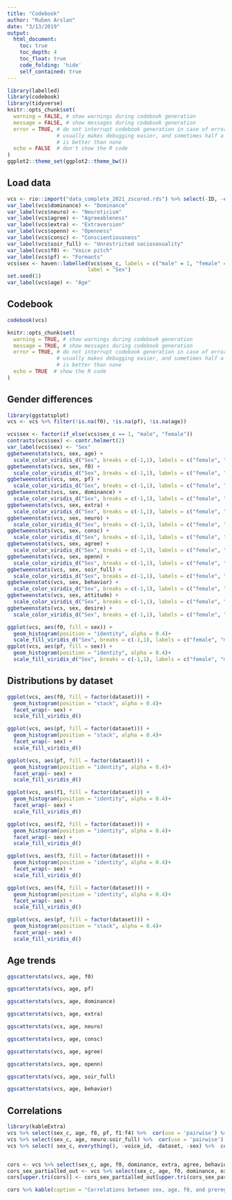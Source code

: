 ```yaml
---
title: "Codebook"
author: "Ruben Arslan"
date: "3/13/2019"
output:
  html_document:
    toc: true
    toc_depth: 4
    toc_float: true
    code_folding: 'hide'
    self_contained: true
---
```


```r
library(labelled)
library(codebook)
library(tidyverse)
knitr::opts_chunk$set(
  warning = FALSE, # show warnings during codebook generation
  message = FALSE, # show messages during codebook generation
  error = TRUE, # do not interrupt codebook generation in case of errors,
                # usually makes debugging easier, and sometimes half a codebook
                # is better than none
  echo = FALSE  # don't show the R code
)
ggplot2::theme_set(ggplot2::theme_bw())
```

## Load data

```r
vcs <- rio::import("data_complete_2021_zscored.rds") %>% select(-ID, -contains("_minp"), -contains("_maxp"))
var_label(vcs$dominance) <- "Dominance"
var_label(vcs$neuro) <- "Neuroticism"
var_label(vcs$agree) <- "Agreeableness"
var_label(vcs$extra) <- "Extraversion"
var_label(vcs$openn) <- "Openness"
var_label(vcs$consc) <- "Conscientiousness"
var_label(vcs$soir_full) <- "Unrestricted sociosexuality"
var_label(vcs$f0) <- "Voice pitch"
var_label(vcs$pf) <- "Formants"
vcs$sex <- haven::labelled(vcs$sex_c, labels = c("male" = 1, "female" = -1),
                          label = "Sex")
set.seed(1)
var_label(vcs$age) <- "Age"
```

## Codebook

```r
codebook(vcs)
```

```r
knitr::opts_chunk$set(
  warning = TRUE, # show warnings during codebook generation
  message = TRUE, # show messages during codebook generation
  error = TRUE, # do not interrupt codebook generation in case of errors,
                # usually makes debugging easier, and sometimes half a codebook
                # is better than none
  echo = TRUE  # show the R code
)
```

## Gender differences
```r
library(ggstatsplot)
vcs <- vcs %>% filter(!is.na(f0), !is.na(pf), !is.na(age))

vcs$sex <- factor(if_else(vcs$sex_c == 1, "male", "female"))
contrasts(vcs$sex) <- contr.helmert(2)
var_label(vcs$sex) <- "Sex"
ggbetweenstats(vcs, sex, age) +
  scale_color_viridis_d("Sex", breaks = c(-1,1), labels = c("female", "male")) 
ggbetweenstats(vcs, sex, f0) +
  scale_color_viridis_d("Sex", breaks = c(-1,1), labels = c("female", "male")) 
ggbetweenstats(vcs, sex, pf) +
  scale_color_viridis_d("Sex", breaks = c(-1,1), labels = c("female", "male")) 
ggbetweenstats(vcs, sex, dominance) +
  scale_color_viridis_d("Sex", breaks = c(-1,1), labels = c("female", "male")) 
ggbetweenstats(vcs, sex, extra) +
  scale_color_viridis_d("Sex", breaks = c(-1,1), labels = c("female", "male")) 
ggbetweenstats(vcs, sex, neuro) +
  scale_color_viridis_d("Sex", breaks = c(-1,1), labels = c("female", "male")) 
ggbetweenstats(vcs, sex, consc) +
  scale_color_viridis_d("Sex", breaks = c(-1,1), labels = c("female", "male")) 
ggbetweenstats(vcs, sex, agree) +
  scale_color_viridis_d("Sex", breaks = c(-1,1), labels = c("female", "male")) 
ggbetweenstats(vcs, sex, openn) +
  scale_color_viridis_d("Sex", breaks = c(-1,1), labels = c("female", "male")) 
ggbetweenstats(vcs, sex, soir_full) +
  scale_color_viridis_d("Sex", breaks = c(-1,1), labels = c("female", "male")) 
ggbetweenstats(vcs, sex, behavior) +
  scale_color_viridis_d("Sex", breaks = c(-1,1), labels = c("female", "male")) 
ggbetweenstats(vcs, sex, attitude) +
  scale_color_viridis_d("Sex", breaks = c(-1,1), labels = c("female", "male")) 
ggbetweenstats(vcs, sex, desire) +
  scale_color_viridis_d("Sex", breaks = c(-1,1), labels = c("female", "male")) 

ggplot(vcs, aes(f0, fill = sex)) + 
  geom_histogram(position = "identity", alpha = 0.4)+
  scale_fill_viridis_d("Sex", breaks = c(-1,1), labels = c("female", "male")) 
ggplot(vcs, aes(pf, fill = sex)) + 
  geom_histogram(position = "identity", alpha = 0.4)+
  scale_fill_viridis_d("Sex", breaks = c(-1,1), labels = c("female", "male")) 


```


## Distributions by dataset
```r
ggplot(vcs, aes(f0, fill = factor(dataset))) + 
  geom_histogram(position = "stack", alpha = 0.4)+
  facet_wrap(~ sex) +
  scale_fill_viridis_d()

ggplot(vcs, aes(pf, fill = factor(dataset))) + 
  geom_histogram(position = "stack", alpha = 0.4)+
  facet_wrap(~ sex) +
  scale_fill_viridis_d()

ggplot(vcs, aes(pf, fill = factor(dataset))) + 
  geom_histogram(position = "identity", alpha = 0.4)+
  facet_wrap(~ sex) +
  scale_fill_viridis_d()

ggplot(vcs, aes(f1, fill = factor(dataset))) + 
  geom_histogram(position = "identity", alpha = 0.4)+
  facet_wrap(~ sex) +
  scale_fill_viridis_d()

ggplot(vcs, aes(f2, fill = factor(dataset))) + 
  geom_histogram(position = "identity", alpha = 0.4)+
  facet_wrap(~ sex) +
  scale_fill_viridis_d()

ggplot(vcs, aes(f3, fill = factor(dataset))) + 
  geom_histogram(position = "identity", alpha = 0.4)+
  facet_wrap(~ sex) +
  scale_fill_viridis_d()

ggplot(vcs, aes(f4, fill = factor(dataset))) + 
  geom_histogram(position = "identity", alpha = 0.4)+
  facet_wrap(~ sex) +
  scale_fill_viridis_d()

ggplot(vcs, aes(pf, fill = factor(dataset))) + 
  geom_histogram(position = "stack", alpha = 0.4)+
  facet_wrap(~ sex) +
  scale_fill_viridis_d()
```

## Age trends
```r
ggscatterstats(vcs, age, f0)
```


```r
ggscatterstats(vcs, age, pf)
```


```r
ggscatterstats(vcs, age, dominance)
```


```r
ggscatterstats(vcs, age, extra)
```


```r
ggscatterstats(vcs, age, neuro)
```

```r
ggscatterstats(vcs, age, consc)
```

```r
ggscatterstats(vcs, age, agree)
```

```r
ggscatterstats(vcs, age, openn)
```

```r
ggscatterstats(vcs, age, soir_full)
```

```r
ggscatterstats(vcs, age, behavior)
```


## Correlations
```r
library(kableExtra)
vcs %>% select(sex_c, age, f0, pf, f1:f4) %>%  cor(use = 'pairwise') %>% round(2) %>% kable(caption = "Correlations between sex, age, and voice parameters.")
vcs %>% select(sex_c, age, neuro:soir_full) %>%  cor(use = 'pairwise') %>% round(2) %>% kable(caption = "Correlations between sex, age, and personality variables")
vcs %>% select( sex_c, everything(), -voice_id, -dataset, -sex) %>%  cor(use = 'pairwise') %>% round(2) %>% kable(caption = "All correlations")


cors <- vcs %>% select(sex_c, age, f0, dominance, extra, agree, behavior) %>%  cor(use = 'pairwise') %>% round(2)
cors_sex_partialled_out <- vcs %>% select(sex_c, age, f0, dominance, extra, agree, behavior) %>% mutate_at(vars(age, f0, dominance, extra, agree, behavior), ~resid(lm(. ~ sex_c, na.action = na.exclude))) %>%  cor(use = 'pairwise') %>% round(2)
cors[upper.tri(cors)] <- cors_sex_partialled_out[upper.tri(cors_sex_partialled_out)]

cors %>% kable(caption = "Correlations between sex, age, f0, and preregistered outcomes. Correlations above the diagonal are after partialling out effects of gender.")
```

